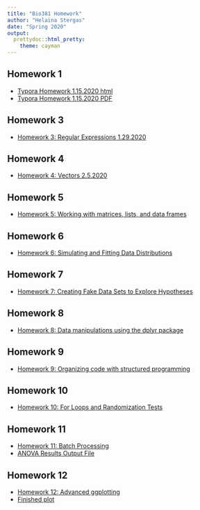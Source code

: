 ```yaml
---
title: "Bio381 Homework"
author: "Helaina Stergas"
date: "Spring 2020"
output: 
  prettydoc::html_pretty:
    theme: cayman
---
```


## Homework 1
* [Typora Homework 1.15.2020 html](Homework1_Typora.html)
* [Typora Homework 1.15.2020 PDF](Homework 1_Typora_1.15.20.pdf)

## Homework 3
* [Homework 3: Regular Expressions 1.29.2020](Homework3.html) 

## Homework 4
* [Homework 4: Vectors 2.5.2020](Homework4.html) 

## Homework 5
* [Homework 5: Working with matrices, lists, and data frames](Homework5_2.12.2020.html) 

## Homework 6
* [Homework 6: Simulating and Fitting Data Distributions](Homework6_2.19.2020.html)

## Homework 7
* [Homework 7: Creating Fake Data Sets to Explore Hypotheses](Homework7.html)

## Homework 8
* [Homework 8: Data manipulations using the dplyr package](Homework8_3.4.2020)

## Homework 9
* [Homework 9: Organizing code with structured programming](Homework9_3.25.20)

## Homework 10
* [Homework 10: For Loops and Randomization Tests](Homework10_4.3.2020.html)

## Homework 11
* [Homework 11: Batch Processing](Homework11_4.15.2020)
* [ANOVA Results Output File](ANOVAsummary1.csv)

## Homework 12
* [Homework 12: Advanced ggplotting](Homework12_4.15.2020)
* [Finished plot](EyeSizeData_4genotypes)

